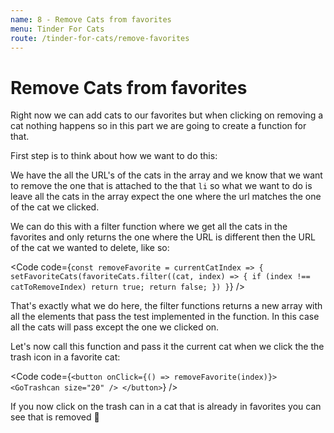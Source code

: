 ```yaml
---
name: 8 - Remove Cats from favorites
menu: Tinder For Cats
route: /tinder-for-cats/remove-favorites
---
```



# Remove Cats from favorites

Right now we can add cats to our favorites but when clicking on removing a cat nothing happens so in this part we are going to create a function for that.

First step is to think about how we want to do this:

We have the all the URL's of the cats in the array and we know that we want to remove the one that is attached to the that `li` so what we want to do is leave all the cats in the array expect the one where the url matches the one of the cat we clicked.

We can do this with a filter function where we get all the cats in the favorites and only returns the one where the URL is different then the URL of the cat we wanted to delete, like so:

<Code
  code={`
  const removeFavorite = currentCatIndex => {
    setFavoriteCats(favoriteCats.filter((cat, index) => {
        if (index !== catToRemoveIndex) return true;
        return false;
      })
  }
`}
/>

That's exactly what we do here, the filter functions returns a new array with all the elements that pass the test implemented in the function. In this case all the cats will pass except the one we clicked on.

Let's now call this function and pass it the current cat when we click the the trash icon in a favorite cat:

<Code
  code={`
  <button onClick={() => removeFavorite(index)}>
    <GoTrashcan size="20" />
  </button>
`}
/>

If you now click on the trash can in a cat that is already in favorites you can see that is removed 🎉
